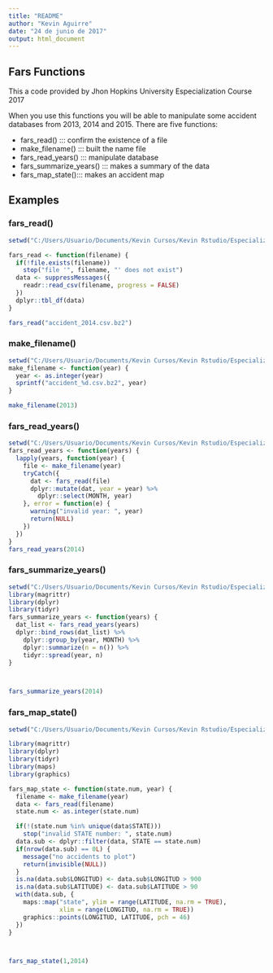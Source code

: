 ---
title: "README"
author: "Kevin Aguirre"
date: "24 de junio de 2017"
output: html_document
---


## Fars Functions

This a code provided by Jhon Hopkins University Especialization Course 2017

When you use this functions you will be able to manipulate some accident databases from 2013, 2014 and 2015. There are five functions:

- fars_read()  ::: confirm the existence of a file
- make_filename() ::: built the name file
- fars_read_years() ::: manipulate database
- fars_summarize_years() ::: makes a summary of the data
- fars_map_state()::: makes an accident map


## Examples

### fars_read()

```{r,echo=TRUE,eval=TRUE,warning=FALSE}
setwd("C:/Users/Usuario/Documents/Kevin Cursos/Kevin Rstudio/Especializacion/Curso 3/week2/tarea/data")

fars_read <- function(filename) {
  if(!file.exists(filename))
    stop("file '", filename, "' does not exist")
  data <- suppressMessages({
    readr::read_csv(filename, progress = FALSE)
  })
  dplyr::tbl_df(data)
}

fars_read("accident_2014.csv.bz2")
```

### make_filename()

```{r,echo=TRUE,eval=TRUE,warning=FALSE}
setwd("C:/Users/Usuario/Documents/Kevin Cursos/Kevin Rstudio/Especializacion/Curso 3/week2/tarea/data")
make_filename <- function(year) {
  year <- as.integer(year)
  sprintf("accident_%d.csv.bz2", year)
}

make_filename(2013)
```

### fars_read_years()

```{r,echo=TRUE,eval=TRUE,warning=FALSE}
setwd("C:/Users/Usuario/Documents/Kevin Cursos/Kevin Rstudio/Especializacion/Curso 3/week2/tarea/data")
fars_read_years <- function(years) {
  lapply(years, function(year) {
    file <- make_filename(year)
    tryCatch({
      dat <- fars_read(file)
      dplyr::mutate(dat, year = year) %>%
        dplyr::select(MONTH, year)
    }, error = function(e) {
      warning("invalid year: ", year)
      return(NULL)
    })
  })
}
fars_read_years(2014)
```

### fars_summarize_years()

```{r,echo=TRUE,eval=TRUE,warning=FALSE}
setwd("C:/Users/Usuario/Documents/Kevin Cursos/Kevin Rstudio/Especializacion/Curso 3/week2/tarea/data")
library(magrittr)
library(dplyr)
library(tidyr)
fars_summarize_years <- function(years) {
  dat_list <- fars_read_years(years)
  dplyr::bind_rows(dat_list) %>%
    dplyr::group_by(year, MONTH) %>%
    dplyr::summarize(n = n()) %>%
    tidyr::spread(year, n)
}



fars_summarize_years(2014)
```

### fars_map_state()

```{r,echo=TRUE,eval=TRUE,warning=FALSE}
setwd("C:/Users/Usuario/Documents/Kevin Cursos/Kevin Rstudio/Especializacion/Curso 3/week2/tarea/data")

library(magrittr)
library(dplyr)
library(tidyr)
library(maps)
library(graphics)

fars_map_state <- function(state.num, year) {
  filename <- make_filename(year)
  data <- fars_read(filename)
  state.num <- as.integer(state.num)

  if(!(state.num %in% unique(data$STATE)))
    stop("invalid STATE number: ", state.num)
  data.sub <- dplyr::filter(data, STATE == state.num)
  if(nrow(data.sub) == 0L) {
    message("no accidents to plot")
    return(invisible(NULL))
  }
  is.na(data.sub$LONGITUD) <- data.sub$LONGITUD > 900
  is.na(data.sub$LATITUDE) <- data.sub$LATITUDE > 90
  with(data.sub, {
    maps::map("state", ylim = range(LATITUDE, na.rm = TRUE),
              xlim = range(LONGITUD, na.rm = TRUE))
    graphics::points(LONGITUD, LATITUDE, pch = 46)
  })
}



fars_map_state(1,2014)
```

